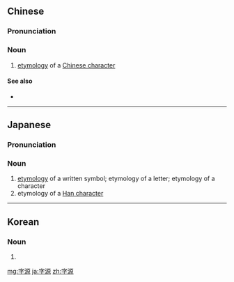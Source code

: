 ==Chinese==
{{zh-forms}}

===Pronunciation===
{{zh-pron
|m=zìyuán
|c=zi6 jyun4
|mn=jī-goân/lī-goân
|cat=n
}}

===Noun===
{{zh-noun}}

# [[etymology]] of a [[Chinese character]]

====See also====
* {{zh-l|詞源}}

----

==Japanese==
{{ja-kanjitab|じ|げん|yomi=o}}

===Pronunciation===
{{ja-pron|じげん|y=o}}

===Noun===
{{ja-noun|じげん}}

# [[etymology]] of a written symbol; etymology of a letter; etymology of a character
# etymology of a [[Han character]]

----

==Korean==
{{ko-hanjatab}}

===Noun===
{{ko-noun|hj|hangeul=자원}}

# {{hanja form of|자원|[[etymology]] of a [[Han character]]}}

[[mg:字源]]
[[ja:字源]]
[[zh:字源]]